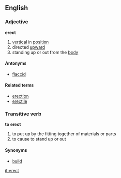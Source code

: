 ==English==
===Adjective===
'''erect'''

#[[vertical]] in [[position]]
#directed [[upward]]
#standing up or out from the [[body]]

====Antonyms====
*[[flaccid]]

====Related terms====
*[[erection]]
*[[erectile]]

===Transitive verb===
'''to erect'''

#to put up by the fitting together of materials or parts
#to cause to stand up or out

====Synonyms====
*[[build]]

[[it:erect]]